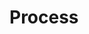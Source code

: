 # Process

```{=html}
<!--
schematic of the process
for example use `draw.io` and export as png
or create the schema with an R package like `visNetwork`
-->
```
